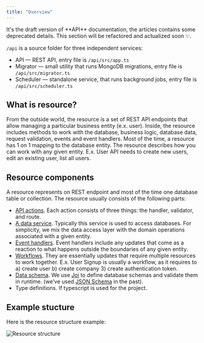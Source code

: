 ```yaml
---
title: "Overview"
---
```


<Note>
It's the draft version of **API** documentation, the articles contains some deprecated details. This section will be refactored and actualized soon ✨.
</Note>


`/api` is a source folder for three independent services: 
- API — REST API, entry file is `/api/src/app.ts`
- Migrator — small utility that runs MongoDB migrations, entry file is `/api/src/migrator.ts`
- Scheduler — standalone service, that runs background jobs, entry file is `/api/src/scheduler.ts`


## What is resource?

From the outside world, the resource is a set of REST API endpoints that allow managing a particular business entity (e.x. user). Inside, the resource includes methods to work with the database, business logic, database data, request validation, events and event handlers. Most of the time, a resource has 1 on 1 mapping to the database entity. The resource describes how you can work with any given entity. E.x. User API needs to create new users, edit an existing user, list all users. 

## Resource components

A resource represents on REST endpoint and most of the time one database table or collection. The resource usually consists of the following parts:
- [API actions](./api-action). Each action consists of three things: the handler, validator, and route.
- [A data service](./data-service). Typically this service is used to access databases. For simplicity, we mix the data access layer with the domain operations associated with a given entity.
- [Event handlers](./event-handler). Event handlers include any updates that come as a reaction to what happens outside the boundaries of any given entity.
- [Workflows](./workflow). They are essentially updates that require multiple resources to work together. E.x. User Signup is usually a workflow, as it requires to a) create user b) create company 3) create authentication token.
- [Data schema](./data-schema). We use [Joi](https://joi.dev/api/?v=17.6.0) to define database schemas and validate them in runtime. (we’ve used [JSON Schema](https://json-schema.org/) in the past).
- Type definitions. If typescript is used for the project.

## Example stucture

Here is the resource structure example:

![Resource structure](/images/api_resource_structure.png)